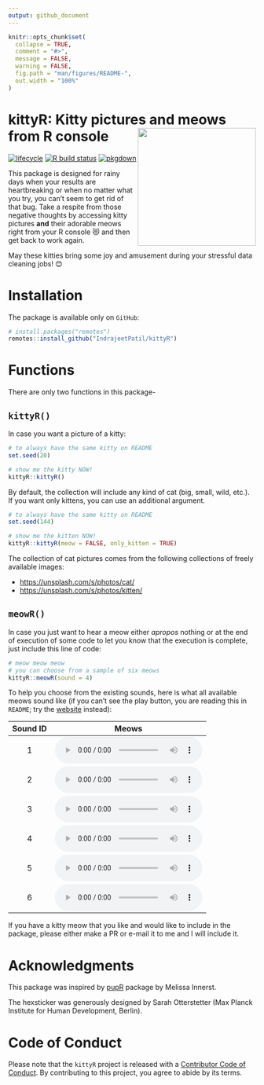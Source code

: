 ```yaml
---
output: github_document
---
```


<!-- README.md is generated from README.Rmd. Please edit that file -->

```r
knitr::opts_chunk$set(
  collapse = TRUE,
  comment = "#>",
  message = FALSE,
  warning = FALSE,
  fig.path = "man/figures/README-",
  out.width = "100%"
)
```

# kittyR: Kitty pictures and meows from R console <img src="man/figures/logo.png" align="right" width="240" />

[![lifecycle](https://img.shields.io/badge/lifecycle-retired-orange.svg)](https://lifecycle.r-lib.org/articles/stages.html)
[![R build status](https://github.com/IndrajeetPatil/kittyR/workflows/R-CMD-check/badge.svg)](https://github.com/IndrajeetPatil/kittyR)
[![pkgdown](https://github.com/IndrajeetPatil/kittyR/workflows/pkgdown/badge.svg)](https://github.com/IndrajeetPatil/kittyR/actions)

This package is designed for rainy days when your results are heartbreaking or
when no matter what you try, you can't seem to get rid of that bug. Take a
respite from those negative thoughts by accessing kitty pictures **and** their
adorable meows right from your R console 😻 and then get back to work again.

May these kitties bring some joy and amusement during your stressful data
cleaning jobs! 😊

# Installation

The package is available only on `GitHub`:

```r
# install.packages("remotes")
remotes::install_github("IndrajeetPatil/kittyR")
```

# Functions

There are only two functions in this package-

## `kittyR()`

In case you want a picture of a kitty:

```r
# to always have the same kitty on README
set.seed(20)

# show me the kitty NOW!
kittyR::kittyR()
```

By default, the collection will include any kind of cat (big, small, wild,
etc.). If you want only kittens, you can use an additional argument.

```r
# to always have the same kitty on README
set.seed(144)

# show me the kitten NOW!
kittyR::kittyR(meow = FALSE, only_kitten = TRUE)
```

The collection of cat pictures comes from the following collections of freely
available images:

  - <https://unsplash.com/s/photos/cat/>
  - <https://unsplash.com/s/photos/kitten/>

## `meowR()`

In case you just want to hear a meow either *apropos* nothing or at the end of
execution of some code to let you know that the execution is complete, just
include this line of code:

```r
# meow meow meow
# you can choose from a sample of six meows
kittyR::meowR(sound = 4)
```

To help you choose from the existing sounds, here is what all available meows sound like (if you can't see the play button, you are reading this in `README`; try the [website](https://indrajeetpatil.github.io/kittyR/) instead):

<table style="text-align: center; vertical-align: middle;">
   <thead>
      <tr>
         <th>Sound ID</th>
         <th>Meows</th>
      </tr>
   </thead>
   <tbody>
      <tr>
         <td>1</td>
         <td>
            <audio controls="">
               <source src="reference/figures/1.wav" type="audio/mpeg">
            </audio>
         </td>
      </tr>
      <tr>
         <td>2</td>
         <td>
            <audio controls="">
               <source src="reference/figures/2.wav" type="audio/mpeg">
            </audio>
         </td>
      </tr>
      <tr>
         <td>3</td>
         <td>
            <audio controls="">
               <source src="reference/figures/3.wav" type="audio/mpeg">
            </audio>
         </td>
      </tr>
      <tr>
         <td>4</td>
         <td>
            <audio controls="">
               <source src="reference/figures/4.wav" type="audio/mpeg">
            </audio>
         </td>
      </tr>
      <tr>
         <td>5</td>
         <td>
            <audio controls="">
               <source src="reference/figures/5.wav" type="audio/mpeg">
            </audio>
         </td>
      </tr>
      <tr>
         <td>6</td>
         <td>
            <audio controls="">
               <source src="reference/figures/6.wav" type="audio/mpeg">
            </audio>
         </td>
      </tr>
   </tbody>
</table>

If you have a kitty meow that you like and would like to include in the package,
please either make a PR or e-mail it to me and I will include it.

# Acknowledgments

This package was inspired by [pupR](https://github.com/melissanjohnson/pupR)
package by Melissa Innerst.

The hexsticker was generously designed by Sarah Otterstetter (Max Planck
Institute for Human Development, Berlin).

# Code of Conduct

Please note that the `kittyR` project is released with a [Contributor Code of Conduct](https://contributor-covenant.org/version/2/0/CODE_OF_CONDUCT.html).
By contributing to this project, you agree to abide by its terms.
